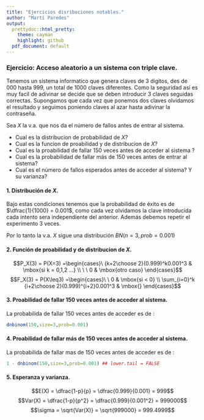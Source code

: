```yaml
---
title: "Ejercicios disribuciones notables."
author: "Martí Paredes"
output:
  prettydoc::html_pretty:
    theme: cayman
    highlight: github
  pdf_document: default
---
```


### Ejercicio: Acceso aleatorio a un sistema con triple clave.

Tenemos un sistema informatico que genera claves de 3 digitos, des de 000 hasta 999, un total de 1000 claves diferentes. Como la seguridad así es muy facil de adivinar se decide que se deben introducir 3 claves seguidas correctas. Supongamos que cada vez que ponemos dos claves olvidamos el resultado y seguimos poniendo claves al azar hasta adivinar la contraseña.

Sea $X$ la v.a. que nos da el número de fallos antes de entrar al sistema.

* Cual es la distribucion de probabilidad de $X$?
* Cual es la funcion de proabilidad y de distribucion de $X$?
* Cual es la proabilidad de fallar 150 veces antes de acceder al sistema ?
* Cual es la probabilidad de fallar más de 150 veces antes de entrar al sistema?
* Cual es el número de fallos esperados antes de acceder al sistema? Y su varianza?

#### **1. Distribución de $X$.**
Bajo estas condiciones tenemos que la probabilidad de éxito es de $\dfrac{1}{1000} = 0.001$, como cada vez olvidamos la clave introducida cada intento sera independiente del anterior. Además debemos repetir el experimento 3 veces.

Por lo tanto la v.a. $X$ sigue una distribución $BN (n=3,prob=0.001)$

#### **2. Función de proabilidad y de distribucion de $X$.**
$$P_X(3) = P(X=3) =\begin{cases}\ {k+2\choose 2}(0.999)^k0.001^3 & \mbox{si k = 0,1,2 ...} \\ \ \ 0 & \mbox{otro caso} \end{cases}$$
$$F_X(3) = P(X\leq3) =\begin{cases}\ \ 0 & \mbox{si < 0} \\ \sum_{i=0}^k {i+2\choose 2}(0.999)^{i+2}0.001^3 & \mbox{} \end{cases}$$

#### **3. Proabilidad de fallar 150 veces antes de acceder al sistema.**

La probabilida de fallar 150 veces antes de acceder es de :
```r
dnbinom(150,size=3,prob=0.001)
```
#### **4. Proabilidad de fallar más de 150 veces antes de acceder al sistema.**

La probabilida de fallar mas de 150 veces antes de acceder es de :
```r
1 - dnbinom(150,size=3,prob=0.001) ## lower.tail = FALSE 
```
#### **5. Esperanza y varianza.**
$$E(X) = \dfrac{1-p}{p} = \dfrac{0.999}{0.001} = 999$$
$$Var(X) = \dfrac{1-p}{p^2} = \dfrac{0.999}{0.001^2} = 999000$$
$$\sigma = \sqrt{Var(X)} = \sqrt{999000} = 999.4999$$
\newpage